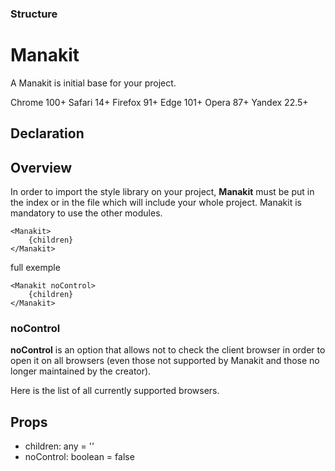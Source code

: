 
<Meta title="Modules/Manakit" />

<div className="documentation-header">

### Structure

# Manakit

A Manakit is initial base for your project.

<div>
  <span className="documentation-chip-label">Chrome 100+</span>
  <span className="documentation-chip-label">Safari 14+</span>
  <span className="documentation-chip-label">Firefox 91+</span>
  <span className="documentation-chip-label">Edge 101+</span>
  <span className="documentation-chip-label">Opera 87+</span>
  <span className="documentation-chip-label">Yandex 22.5+</span>
</div>
</div>

<div className="documentation-content">

## Declaration


## Overview

In order to import the style library on your project, **Manakit** must be put in the index or in the file which will include your whole project. Manakit is mandatory to use the other modules.

    <Manakit>
        {children}
    </Manakit>

full exemple

    <Manakit noControl>
        {children}
    </Manakit>

### noControl

**noControl** is an option that allows not to check the client browser in order to open it on all browsers (even those not supported by Manakit and those no longer maintained by the creator).

Here is the list of all currently supported browsers.

## Props

- children: any = ''
- noControl: boolean = false

</div>
